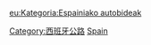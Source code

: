 [[Category:西班牙公路|Category:西班牙公路]]
[[Category:各国高速公路|Spain]]
[[eu:Kategoria:Espainiako_autobideak|eu:Kategoria:Espainiako autobideak]]